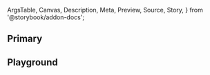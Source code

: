 <!-- @prettier -->

  ArgsTable,
  Canvas,
  Description,
  Meta,
  Preview,
  Source,
  Story,
} from '@storybook/addon-docs';


<Meta title="Material UI/Select" component={Select} argTypes={argTypes} render={Template} />

<Description of={Select} />

## Primary

<Canvas>
  <Story name="Primary" args={{}}/>
</Canvas>

## Playground

<Canvas isColumn>
  <Source language="jsx" story="Playground" />
  <Story name="Playground" args={{}}/>
  <ArgsTable story="Playground" />
</Canvas>

